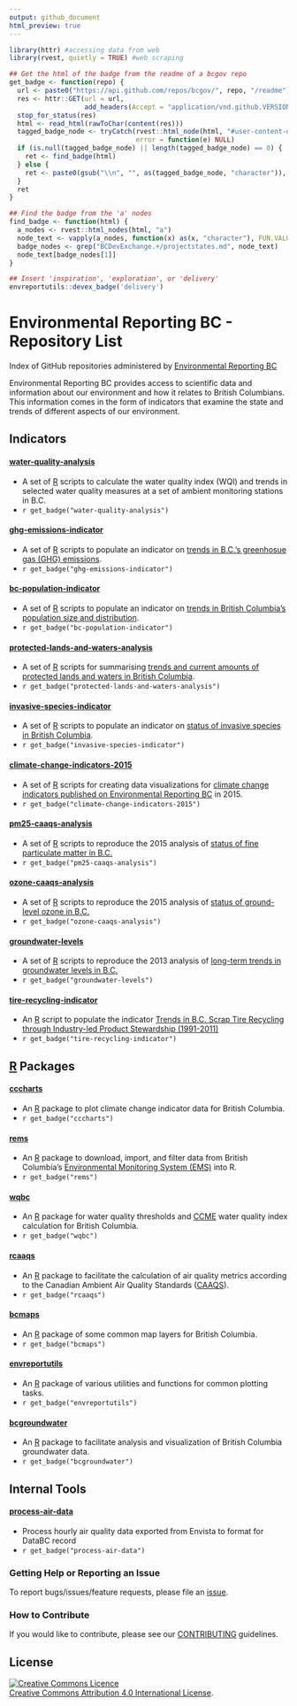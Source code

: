 ```yaml
---
output: github_document
html_preview: true
---
```


<!-- README.md is generated from README.Rmd. Please edit that file and re-knit-->

```r
library(httr) #accessing data from web
library(rvest, quietly = TRUE) #web scraping

## Get the html of the badge from the readme of a bcgov repo
get_badge <- function(repo) {
  url <- paste0("https://api.github.com/repos/bcgov/", repo, "/readme")
  res <- httr::GET(url = url,
                   add_headers(Accept = "application/vnd.github.VERSION.html"))
  stop_for_status(res)
  html <- read_html(rawToChar(content(res)))
  tagged_badge_node <- tryCatch(rvest::html_node(html, "#user-content-devex-badge a"), 
                                error = function(e) NULL)
  if (is.null(tagged_badge_node) || length(tagged_badge_node) == 0) {
    ret <- find_badge(html)
  } else {
    ret <- paste0(gsub("\\n", "", as(tagged_badge_node, "character")), collapse = "")
  }
  ret
}

## Find the badge from the 'a' nodes
find_badge <- function(html) {
  a_nodes <- rvest::html_nodes(html, "a")
  node_text <- vapply(a_nodes, function(x) as(x, "character"), FUN.VALUE = character(1))
  badge_nodes <- grep("BCDevExchange.+/projectstates.md", node_text)
  node_text[badge_nodes[1]]
}

```

```r
## Insert 'inspiration', 'exploration', or 'delivery'
envreportutils::devex_badge('delivery')
```
  

# Environmental Reporting BC - Repository List
Index of GitHub repositories administered by [Environmental Reporting BC](http://www2.gov.bc.ca/gov/content?id=FF80E0B985F245CEA62808414D78C41B)

Environmental Reporting BC provides access to scientific data and information about our environment and how it relates to British Columbians. This information comes in the form of indicators that examine the state and trends of different aspects of our environment.


## Indicators

#### [water-quality-analysis](https://github.com/bcgov/water-quality-analysis)

* A set of [R](http://www.r-project.org) scripts to calculate the water quality index (WQI) and trends in selected water quality measures at a set of ambient monitoring stations in B.C.
* `r get_badge("water-quality-analysis")`

#### [ghg-emissions-indicator](https://github.com/bcgov/ghg-emissions-indicator)

* A set of [R](http://www.r-project.org) scripts to populate an indicator on [trends in B.C.'s greenhosue gas (GHG) emissions](http://www.env.gov.bc.ca/soe/indicators/sustainability/ghg-emissions).
* `r get_badge("ghg-emissions-indicator")`


#### [bc-population-indicator](https://github.com/bcgov/bc-population-indicator)

* A set of [R](http://www.r-project.org) scripts to populate an indicator on [trends in British Columbia's population size and distribution](http://www.env.gov.bc.ca/soe/indicators/sustainability/bc-population).
* `r get_badge("bc-population-indicator")`

#### [protected-lands-and-waters-analysis](https://github.com/bcgov/protected-lands-and-waters-analysis)

* A set of [R](http://www.r-project.org) scripts for summarising [trends and current amounts of protected lands and waters in British Columbia](http://www.env.gov.bc.ca/soe/indicators/land/protected-lands-and-waters).
* `r get_badge("protected-lands-and-waters-analysis")`

#### [invasive-species-indicator](https://github.com/bcgov/invasive-species-indicator)

* A set of [R](http://www.r-project.org) scripts to populate an indicator on [status of invasive species in British Columbia](http://www.env.gov.bc.ca/soe/indicators/plants-and-animals/invasive-species.html).
* `r get_badge("invasive-species-indicator")`

#### [climate-change-indicators-2015](https://github.com/bcgov/climate-change-indicators-2015)

* A set of [R](http://www.r-project.org) scripts for creating data visualizations for [climate change indicators published on Environmental Reporting BC](http://www2.gov.bc.ca/gov/content?id=3C233B4F802A4FE186297EC52311E40C) in 2015.
* `r get_badge("climate-change-indicators-2015")`

#### [pm25-caaqs-analysis](https://github.com/bcgov/pm25-caaqs-analysis) 

* A set of [R](http://www.r-project.org) scripts to reproduce the 2015 analysis of [status of fine particulate matter in B.C.](http://www.env.gov.bc.ca/soe/indicators/air/fine-pm.html)
* `r get_badge("pm25-caaqs-analysis")` 


#### [ozone-caaqs-analysis](https://github.com/bcgov/ozone-caaqs-analysis) 

* A set of [R](http://www.r-project.org) scripts to reproduce the 2015 analysis of [status of ground-level ozone in B.C.](http://www.env.gov.bc.ca/soe/indicators/air/ozone.html)
* `r get_badge("ozone-caaqs-analysis")` 


#### [groundwater-levels](https://github.com/bcgov/groundwater-levels) 

* A set of [R](http://www.r-project.org) scripts to reproduce the 2013 analysis of [long-term trends in groundwater levels in B.C.](http://www.env.gov.bc.ca/soe/indicators/water/groundwater-levels.html)
* `r get_badge("groundwater-levels")` 

#### [tire-recycling-indicator](https://github.com/bcgov/tire-recycling-indicator) 

* An [R](http://www.r-project.org) script to populate the indicator [Trends in B.C. Scrap Tire Recycling through Industry-led Product Stewardship (1991-2011)](http://www.env.gov.bc.ca/soe/indicators/sustainability/tire-recycling.html) 
* `r get_badge("tire-recycling-indicator")` 


## [R](http://www.r-project.org) Packages

#### [cccharts](https://github.com/bcgov/cccharts)
* An [R](www.r-project.org) package to plot climate change indicator data for British Columbia.
* `r get_badge("cccharts")`

#### [rems](https://github.com/bcgov/rems)
* An [R](www.r-project.org) package to download, import, and filter data from British Columbia's [Environmental Monitoring System (EMS)](http://www2.gov.bc.ca/gov/content?id=47D094EF8CF94B5A85F62F03D4956C0C) into R.
* `r get_badge("rems")`

#### [wqbc](https://github.com/bcgov/wqbc)

* An [R](www.r-project.org) package for water quality thresholds and [CCME](http://www.ccme.ca/en/resources/canadian_environmental_quality_guidelines/index.html) water quality index calculation for British Columbia.
* `r get_badge("wqbc")`

#### [rcaaqs](https://github.com/bcgov/rcaaqs)

* An [R](www.r-project.org) package to facilitate the calculation of air quality metrics according to the Canadian Ambient Air Quality Standards ([CAAQS](http://www.ccme.ca/en/current_priorities/air/caaqs.html)).
* `r get_badge("rcaaqs")`

#### [bcmaps](https://github.com/bcgov/bcmaps)

* An [R](http://www.r-project.org) package of some common map layers for British Columbia.
* `r get_badge("bcmaps")`


#### [envreportutils](https://github.com/bcgov/envreportutils)

* An [R](http://www.r-project.org) package of various utilities and functions for common plotting tasks.
* `r get_badge("envreportutils")` 


#### [bcgroundwater](https://github.com/bcgov/bcgroundwater)

* An [R](http://www.r-project.org) package to facilitate analysis and visualization of British Columbia groundwater data.
* `r get_badge("bcgroundwater")`

## Internal Tools

#### [process-air-data](https://github.com/bcgov/process-air-data)

* Process hourly air quality data exported from Envista to format for DataBC record
* `r get_badge("process-air-data")`

### Getting Help or Reporting an Issue

To report bugs/issues/feature requests, please file an [issue](https://github.com/bcgov/EnvReportBC/issues).

### How to Contribute

If you would like to contribute, please see our [CONTRIBUTING](CONTRIBUTING.md) guidelines.


## License
<a rel="license" href="http://creativecommons.org/licenses/by/4.0/"><img alt="Creative Commons Licence" style="border-width:0" src="https://i.creativecommons.org/l/by/4.0/80x15.png" /></a><br /><a rel="license" href="http://creativecommons.org/licenses/by/4.0/">Creative Commons Attribution 4.0 International License</a>.
